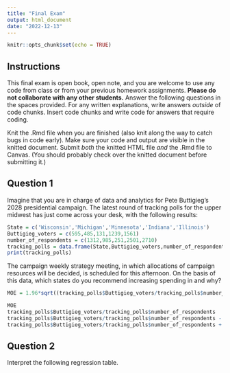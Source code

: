 ```yaml
---
title: "Final Exam"
output: html_document
date: "2022-12-13"
---
```


```r
knitr::opts_chunk$set(echo = TRUE)
```

## Instructions

This final exam is open book, open note, and you are welcome to use any code from class or from your previous homework assignments.  **Please do not collaborate with any other students.**  Answer the following questions in the spaces provided. For any written explanations, write answers *outside* of code chunks. Insert code chunks and write code for answers that require coding.

Knit the .Rmd file when you are finished (also knit along the way to catch bugs in code early). Make sure your code and output are visible in the knitted document. Submit *both* the knitted HTML file *and* the .Rmd file to Canvas. (You should probably check over the knitted document before submitting it.)

## Question 1

Imagine that you are in charge of data and analytics for Pete Buttigieg's 2028 presidential campaign.  The latest round of tracking polls for the upper midwest has just come across your desk, with the following results:

```r
State = c('Wisconsin','Michigan','Minnesota','Indiana','Illinois')
Buttigieg_voters = c(595,485,131,1239,1561)
number_of_respondents = c(1312,985,251,2501,2710)
tracking_polls = data.frame(State,Buttigieg_voters,number_of_respondents)
print(tracking_polls)
```

The campaign weekly strategy meeting, in which allocations of campaign resources will be decided, is scheduled for this afternoon.  On the basis of this data, which states do you recommend increasing spending in and why?

```r
MOE = 1.96*sqrt((tracking_polls$Buttigieg_voters/tracking_polls$number_of_respondents * (1 - tracking_polls$Buttigieg_voters/tracking_polls$number_of_respondents))/tracking_polls$number_of_respondents)

MOE
tracking_polls$Buttigieg_voters/tracking_polls$number_of_respondents
tracking_polls$Buttigieg_voters/tracking_polls$number_of_respondents - MOE
tracking_polls$Buttigieg_voters/tracking_polls$number_of_respondents + MOE

```

## Question 2

Interpret the following regression table.

```r

```
